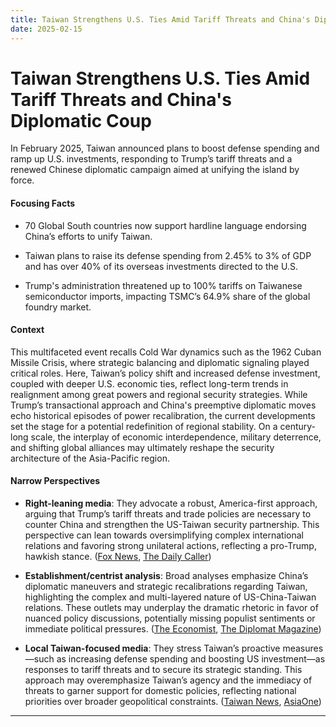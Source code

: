 ```yaml
---
title: Taiwan Strengthens U.S. Ties Amid Tariff Threats and China's Diplomatic Coup
date: 2025-02-15
---
```


# Taiwan Strengthens U.S. Ties Amid Tariff Threats and China's Diplomatic Coup

In February 2025, Taiwan announced plans to boost defense spending and ramp up U.S. investments, responding to Trump’s tariff threats and a renewed Chinese diplomatic campaign aimed at unifying the island by force.

#### Focusing Facts

- 70 Global South countries now support hardline language endorsing China’s efforts to unify Taiwan.

- Taiwan plans to raise its defense spending from 2.45% to 3% of GDP and has over 40% of its overseas investments directed to the U.S.

- Trump's administration threatened up to 100% tariffs on Taiwanese semiconductor imports, impacting TSMC’s 64.9% share of the global foundry market.

#### Context

This multifaceted event recalls Cold War dynamics such as the 1962 Cuban Missile Crisis, where strategic balancing and diplomatic signaling played critical roles. Here, Taiwan’s policy shift and increased defense investment, coupled with deeper U.S. economic ties, reflect long-term trends in realignment among great powers and regional security strategies. While Trump’s transactional approach and China's preemptive diplomatic moves echo historical episodes of power recalibration, the current developments set the stage for a potential redefinition of regional stability. On a century-long scale, the interplay of economic interdependence, military deterrence, and shifting global alliances may ultimately reshape the security architecture of the Asia-Pacific region.

#### Narrow Perspectives

- **Right-leaning media**: They advocate a robust, America-first approach, arguing that Trump’s tariff threats and trade policies are necessary to counter China and strengthen the US-Taiwan security partnership. This perspective can lean towards oversimplifying complex international relations and favoring strong unilateral actions, reflecting a pro-Trump, hawkish stance. ([Fox News](https://www.foxnews.com/world/reagans-peace-through-strength-doctrine-can-aid-trump-administration-taiwan-policy-group-says), [The Daily Caller](https://dailycaller.com/2025/02/14/taiwan-invest-us-trump-tariff-threats/))

- **Establishment/centrist analysis**: Broad analyses emphasize China’s diplomatic maneuvers and strategic recalibrations regarding Taiwan, highlighting the complex and multi-layered nature of US-China-Taiwan relations. These outlets may underplay the dramatic rhetoric in favor of nuanced policy discussions, potentially missing populist sentiments or immediate political pressures. ([The Economist](https://www.economist.com/leaders/2025/02/13/countering-chinas-diplomatic-coup), [The Diplomat Magazine](https://thediplomat.com/2025/02/trumps-ukraine-peace-gambit-consequences-for-taiwans-security/))

- **Local Taiwan-focused media**: They stress Taiwan’s proactive measures—such as increasing defense spending and boosting US investment—as responses to tariff threats and to secure its strategic standing. This approach may overemphasize Taiwan’s agency and the immediacy of threats to garner support for domestic policies, reflecting national priorities over broader geopolitical constraints. ([Taiwan News](https://taiwannews.com.tw/en/news/6037481), [AsiaOne](https://www.asiaone.com/world/taiwan-president-meet-senior-officials-us-tariffs-sources-say))

---
